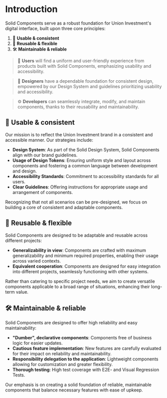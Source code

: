 
<Meta title="Docs/General/Introduction" />

# Introduction

Solid Components serve as a robust foundation for Union Investment's digital interface, built upon three core principles:

1. 🌟 **Usable & consistent**
2. 🧩 **Reusable & flexible**
3. 🛠️ **Maintainable & reliable**

> 👤 **Users** will find a uniform and user-friendly experience from products built with Solid Components, emphasizing usability and accessibility.

> 🎨 **Designers** have a dependable foundation for consistent design, empowered by our Design System and guidelines prioritizing usability and accessibility.

> ⚙️ **Developers** can seamlessly integrate, modify, and maintain components, thanks to their reusability and maintainability.

## 🌟 Usable & consistent

Our mission is to reflect the Union Investment brand in a consistent and accessible manner. Our strategies include:

- **Design System**: As part of the Solid Design System, Solid Components align with our brand guidelines.
- **Usage of Design Tokens**: Ensuring uniform style and layout across components and fostering a common language between development and design.
- **Accessibility Standards**: Commitment to accessibility standards for all users.
- **Clear Guidelines**: Offering instructions for appropriate usage and arrangement of components.

Recognizing that not all scenarios can be pre-designed, we focus on building a core of consistent and adaptable components.

## 🧩 Reusable & flexible

Solid Components are designed to be adaptable and reusable across different projects:

- **Generalizability in view**: Components are crafted with maximum generalizability and minimum required properties, enabling their usage across varied contexts.
- **Equivalent cooperation**: Components are designed for easy integration into different projects, seamlessly functioning with other systems.

Rather than catering to specific project needs, we aim to create versatile components applicable to a broad range of situations, enhancing their long-term value.

## 🛠️ Maintainable & reliable

Solid Components are designed to offer high reliability and easy maintainability:

- **"Dumber", declarative components**: Components free of business logic for easier updates.
- **Cautious feature implementation**: New features are carefully evaluated for their impact on reliability and maintainability.
- **Responsibility delegation to the application**: Lightweight components allowing for customization and greater flexibility.
- **Thorough testing**: High test coverage with E2E- and Visual Regression Tests.

Our emphasis is on creating a solid foundation of reliable, maintainable components that balance necessary features with ease of upkeep.
